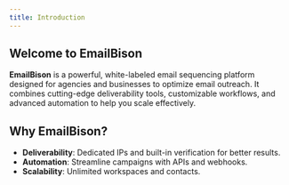 ```yaml
---
title: Introduction
---
```


## Welcome to EmailBison

**EmailBison** is a powerful, white-labeled email sequencing platform designed for agencies and businesses to optimize email outreach. It combines cutting-edge deliverability tools, customizable workflows, and advanced automation to help you scale effectively.

## Why EmailBison?

- **Deliverability**: Dedicated IPs and built-in verification for better results.
- **Automation**: Streamline campaigns with APIs and webhooks.
- **Scalability**: Unlimited workspaces and contacts.
